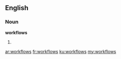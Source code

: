 ==English==

===Noun===
'''workflows'''

# {{plural of|[[workflow]]}}

[[ar:workflows]]
[[fr:workflows]]
[[ku:workflows]]
[[my:workflows]]